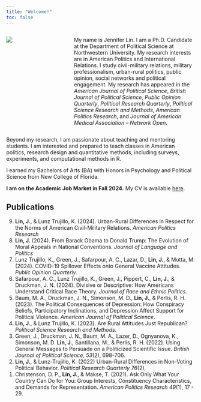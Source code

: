 ```yaml
---
title: "Welcome!"
toc: false
---
```


:::: {.columns}

::: {.column width="28%"}
![](Images/lin.jpg)
:::

::: {.column width="2%"}
<!-- empty column to create gap -->
:::

::: {.column width="70%"}
My name is Jennifer Lin. I am a Ph.D. Candidate at the Department of Political Science at Northwestern University. My research interests are in American Politics and International Relations. I study civil-military relations, military professionalism, urban-rural politics, public opinion, social networks and political engagement. My research has appeared in the *American Journal of Political Science*, *British Journal of Political Science*, *Public Opinion Quarterly*, *Political Research Quarterly*, *Political Science Research and Methods*, *American Politics Research*, and *Journal of American Medical Association -- Network Open*.
:::

::::

Beyond my research, I am passionate about teaching and mentoring students. I am interested and prepared to teach classes in American politics, research design and quantitative methods, including surveys, experiments, and computational methods in R.

I earned my Bachelors of Arts (BA) with Honors in Psychology and Political Science from New College of Florida.

**I am on the Academic Job Market in Fall 2024.** My CV is available [here](Files/CV.pdf).

## Publications

<ol reversed>
<li> **Lin, J.**, & Lunz Trujillo, K. (2024). Urban-Rural Differences in Respect for the Norms of American Civil-Military Relations. *American Politics Research* </li>
<li> **Lin, J.** (2024). From Barack Obama to Donald Trump: The Evolution of Moral Appeals in National Conventions. *Journal of Language and Politics* </li>
<li> Lunz Trujillo, K., Green, J., Safarpour, A. C., Lazar, D., **Lin, J.**, & Motta, M. (2024). COVID-19 Spillover Effects onto General Vaccine Attitudes. *Public Opinion Quarterly*.</li>
<li> Safarpour, A. C., Lunz Trujillo, K., Green, J., Pippert, C., **Lin, J.**, & Druckman, J. N. (2024). Divisive or Descriptive: How Americans Understand Critical Race Theory. *Journal of Race and Ethnic Politics*.</li>
<li> Baum, M. A., Druckman, J. N., Simonson, M. D., **Lin, J.**, & Perlis, R. H. (2023). The Political Consequences of Depression: How Conspiracy Beliefs, Participatory Inclinations, and Depression Affect Support for Political Violence. *American Journal of Political Science*.</li>
<li> **Lin, J.**, & Lunz Trujillo, K. (2023). Are Rural Attitudes Just Republican? *Political Science Research and Methods.* </li>
<li> Green, J., Druckman, J. N., Baum, M. A., Lazer, D., Ognyanova, K., Simonson, M. D. **Lin, J.**, Santillana, M., & Perlis, R. H. (2022). Using General Messages to Persuade on a Politicized Scientific Issue. *British Journal of Political Science, 53*(2), 698-706.</li>
<li> **Lin, J.**, & Lunz-Trujillo, K. (2022) Urban-Rural Differences in Non-Voting Political Behavior. *Political Research Quarterly 76*(2),</li>
<li> Christenson, D. P., **Lin, J.**, & Makse, T. (2021). Ask Only What Your Country Can Do for You: Group Interests, Constituency Characteristics, and Demands for Representation. *American Politics Research 49*(1), 17 - 29.</li>
</ol>

